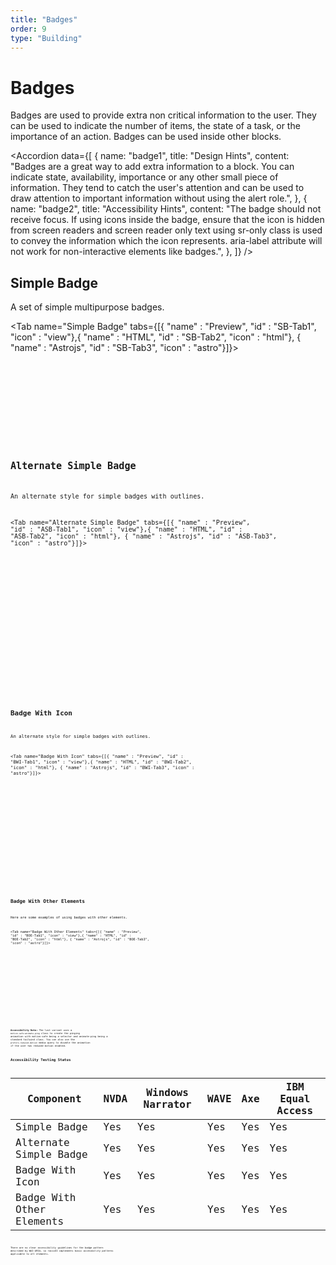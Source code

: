 ```yaml
---
title: "Badges"
order: 9
type: "Building"
---
```



# Badges

Badges are used to provide extra non critical information to the user. They can be used to indicate the number of items, the state of a task, or the importance of an action. Badges can be used inside other blocks.

<Accordion
  data={[
    {
      name: "badge1",
      title: "Design Hints",
      content:
        "Badges are a great way to add extra information to a block. You can indicate state, availability, importance or any other small piece of information. They tend to catch the user's attention and can be used to draw attention to important information without using the alert role.",
    },
    {
      name: "badge2",
      title: "Accessibility Hints",
      content:
        "The badge should not receive focus. If using icons inside the badge, ensure that the icon is hidden from screen readers and screen reader only text using sr-only class is used to convey the information which the icon represents. aria-label attribute will not work for non-interactive elements like badges.",
    },
  ]}
/>

## Simple Badge

A set of simple multipurpose badges.

<Tab name="Simple Badge" tabs={[{ "name" : "Preview", "id" : "SB-Tab1", "icon" : "view"},{ "name" : "HTML", "id" : "SB-Tab2", "icon" : "html"}, { "name" : "Astrojs", "id" : "SB-Tab3", "icon" : "astro"}]}>

<section
  id="SB-Tab1-panel"
  aria-labelledby="SB-Tab1"
  role="tabpanel"
  data-role="tabpanel">
  <div class="grid px-10 py-6">
    <Badges />
  </div>
</section>

<section id ="SB-Tab2-panel" role="tabpanel" data-role="tabpanel" aria-labelledby="SB-Tab2" class="hidden">

<Code
  code={BadgesCode}
  lang="html"
  wrap="true"
  data-pagefind-ignore
/>

</section>

<section id ="SB-Tab3-panel" role="tabpanel" data-role="tabpanel" aria-labelledby="SB-Tab3" class="hidden">

<Code
  code={BadgesCodeAstro}
  lang="astro"
  title="Badges.astro"
  wrap="true"
  data-pagefind-ignore
/>

</section>

</Tab>

## Alternate Simple Badge

An alternate style for simple badges with outlines.

<Tab name="Alternate Simple Badge" tabs={[{ "name" : "Preview", "id" : "ASB-Tab1", "icon" : "view"},{ "name" : "HTML", "id" : "ASB-Tab2", "icon" : "html"}, { "name" : "Astrojs", "id" : "ASB-Tab3", "icon" : "astro"}]}>

<section
  id="ASB-Tab1-panel"
  aria-labelledby="ASB-Tab1"
  role="tabpanel"
  data-role="tabpanel">
  <div class="grid px-10 py-6">
    <AltBadges />
  </div>
</section>

<section id ="ASB-Tab2-panel" role="tabpanel" data-role="tabpanel" aria-labelledby="ASB-Tab2" class="hidden">

<Code
  code={AltBadgesCode}
  lang="html"
  wrap="true"
  data-pagefind-ignore
/>

</section>

<section id ="ASB-Tab3-panel" role="tabpanel" data-role="tabpanel" aria-labelledby="ASB-Tab3" class="hidden">

<Code
  code={AltBadgesCodeAstro}
  lang="astro"
  title="AltBadges.astro"
  wrap="true"
  data-pagefind-ignore
/>

</section>

</Tab>

## Badge With Icon

An alternate style for simple badges with outlines.

<Tab name="Badge With Icon" tabs={[{ "name" : "Preview", "id" : "BWI-Tab1", "icon" : "view"},{ "name" : "HTML", "id" : "BWI-Tab2", "icon" : "html"}, { "name" : "Astrojs", "id" : "BWI-Tab3", "icon" : "astro"}]}>

<section
  id="BWI-Tab1-panel"
  aria-labelledby="BWI-Tab1"
  role="tabpanel"
  data-role="tabpanel">
  <div class="grid px-10 py-6">
    <BadgesWithIcon />
  </div>
</section>

<section id ="BWI-Tab2-panel" role="tabpanel" data-role="tabpanel" aria-labelledby="BWI-Tab2" class="hidden">

<Code
  code={BadgesWithIconCode}
  lang="html"
  wrap="true"
  data-pagefind-ignore
/>

</section>

<section id ="BWI-Tab3-panel" role="tabpanel" data-role="tabpanel" aria-labelledby="BWI-Tab3" class="hidden">

<Code
  code={BadgesWithIconCodeAstro}
  lang="astro"
  title="BadgesWithIcon.astro"
  wrap="true"
  data-pagefind-ignore
/>

</section>

</Tab>

## Badge With Other Elements

Here are some examples of using badges with other elements.

<Tab name="Badge With Other Elements" tabs={[{ "name" : "Preview", "id" : "BOE-Tab1", "icon" : "view"},{ "name" : "HTML", "id" : "BOE-Tab2", "icon" : "html"}, { "name" : "Astrojs", "id" : "BOE-Tab3", "icon" : "astro"}]}>

<section
  id="BOE-Tab1-panel"
  aria-labelledby="BOE-Tab1"
  role="tabpanel"
  data-role="tabpanel">
  <div class="grid px-10 py-6">
    <BadgesOthers />
  </div>
</section>

<section id ="BOE-Tab2-panel" role="tabpanel" data-role="tabpanel" aria-labelledby="BOE-Tab2" class="hidden">

<Code
  code={BadgesOthersCode}
  lang="html"
  wrap="true"
  data-pagefind-ignore
/>

</section>

<section id ="BOE-Tab3-panel" role="tabpanel" data-role="tabpanel" aria-labelledby="BOE-Tab3" class="hidden">

<Code
  code={BadgesOthersCodeAstro}
  lang="astro"
  title="BadgesOtherElements.astro"
  wrap="true"
  data-pagefind-ignore
/>

</section>

</Tab>

**Accessibility Note:** The last variant uses a `motion-safe:animate-ping` class to create the pinging animation with motion-safe being a selector and animate-ping being a standard tailwind class. You can also use the `prefers-reduced-motion` media query to disable the animation if the user has reduced motion enabled.



## Accessibility Testing Status

| Component                  | NVDA | Windows Narrator | WAVE | Axe | IBM Equal Access |
| -------------------------- | ---- | ---------------- | ---- | --- | ---------------- |
| Simple Badge               | Yes  | Yes              | Yes  | Yes | Yes              |
| Alternate Simple Badge     | Yes  | Yes              | Yes  | Yes | Yes              |
| Badge With Icon            | Yes  | Yes              | Yes  | Yes | Yes              |
| Badge With Other Elements  | Yes  | Yes              | Yes  | Yes | Yes              |

There are no clear accessibility guidelines for the badge pattern described by WAI-ARIA, so ravixUI implements basic accessbility patterns applicable to all elements.

